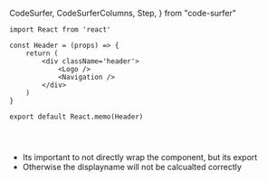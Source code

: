   CodeSurfer,
  CodeSurferColumns,
  Step,
} from "code-surfer"

<CodeSurfer>

```tsx title="React memo"
import React from 'react'

const Header = (props) => {
    return (
        <div className='header'>
            <Logo />
            <Navigation />
        </div>
    )
}

export default React.memo(Header)
```

```diff 1
```

```diff 3:10
```

```diff 12
```

</CodeSurfer>


<Notes>

* Its important to not directly wrap the component, but its export
* Otherwise the displayname will not be calcualted correctly

</Notes>
